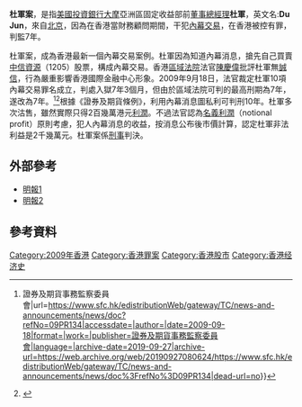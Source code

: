 {{Infobox criminal
|name = 杜军<br>Du Jun
|image_name= 
|image_size= 220px
|image_caption= 
|birth_date  = 
|birth_place = 北京
|place_of_residence = 
|education = 
|employer = [[摩根士丹利|摩根士丹利亚洲有限公司]]
|known_for = 犯下[[香港|香港]]最大、最受瞩目的[[内线交易|内幕交易案]]
|spouse = 李馨
|occupation = [[摩根士丹利|摩根士丹利亚洲有限公司]]前股票经纪人、[[财务顾问|财务顾问]]和董事总经理
|conviction_status = 己出獄
|children = 
|charge = 九项[[内线交易|内幕交易]]罪名，一项在收购交易公告前怂恿或诱使他人买卖上市公司股份的罪名
|conviction_penalty =7年监禁和2330万[[港元|元]]罚款
}}
'''杜軍案'''，是指[[美國|美國]][[投資銀行|投資銀行]][[摩根士丹利|大摩]]亞洲區固定收益部前[[董事|董事]][[總經理|總經理]]'''杜軍'''，英文名:'''Du Jun'''，來自[[北京|北京]]，因為在香港當財務顧問期間，干犯[[內幕交易|內幕交易]]，在香港被控有罪，判監7年。

杜軍案，成為香港最新一個內幕交易案例。杜軍因為知道內幕消息，搶先自己買賣[[中信資源|中信資源]]（1205）股票，構成內幕交易。香港[[區域法院|區域法院]]法官[[陳慶偉|陳慶偉]]批評杜軍無[[誠信|誠信]]，行為嚴重影響香港國際金融中心形象。2009年9月18日，法官裁定杜軍10項內幕交易罪名成立，判處入獄7年3個月，但由於區域法院可判的最高刑期為7年，遂改為7年。<ref>{{Cite web|title=摩根士丹利前投資銀行高層因內幕交易被判監七年 {{!}} 證券及期貨事務監察委員會|url=https://www.sfc.hk/edistributionWeb/gateway/TC/news-and-announcements/news/doc?refNo=09PR134|accessdate=|author=|date=2009-09-18|format=|work=|publisher=證券及期貨事務監察委員會|language=|archive-date=2019-09-27|archive-url=https://web.archive.org/web/20190927080624/https://www.sfc.hk/edistributionWeb/gateway/TC/news-and-announcements/news/doc%3FrefNo%3D09PR134|dead-url=no}}</ref><ref>{{Cite news|url=http://orientaldaily.on.cc/cnt/finance/20090919/00202_014.html|title=杜軍內幕交易囚7年|author=|date=2009-09-19|work=東方日報|publisher=|accessdate=|language=|format=|archive-url=https://web.archive.org/web/20100112121428/http://orientaldaily.on.cc/cnt/finance/20090919/00202_014.html|archive-date=2010-01-12|dead-url=no}}</ref>根據《證券及期貨條例》，利用內幕消息圖私利可判刑10年。杜軍多次沽售，雖然實際只得2百幾萬港元[[利潤|利潤]]。不過法官認為[[名義利潤|名義利潤]]（notional profit）原則考慮，犯人內幕消息的收益，按消息公布後市價計算，認定杜軍非法利益是2千幾萬元。杜軍案係[[刑事|刑事]]判決。

== 外部參考 ==
* [http://news.sina.com.hk/cgi-bin/nw/show.cgi/2/1/1/1269473/1.html 明報1]{{Dead link|date=2019年11月 |bot=InternetArchiveBot |fix-attempted=yes }}
* [http://news.sina.com.hk/cgi-bin/nw/show.cgi/2/1/1/1269471/1.html 明報2]{{Dead link|date=2019年11月 |bot=InternetArchiveBot |fix-attempted=yes }}

== 參考資料 ==
{{Reflist}}
[[Category:2009年香港|Category:2009年香港]]
[[Category:香港罪案|Category:香港罪案]]
[[Category:香港股市|Category:香港股市]]
[[Category:香港经济史|Category:香港经济史]]